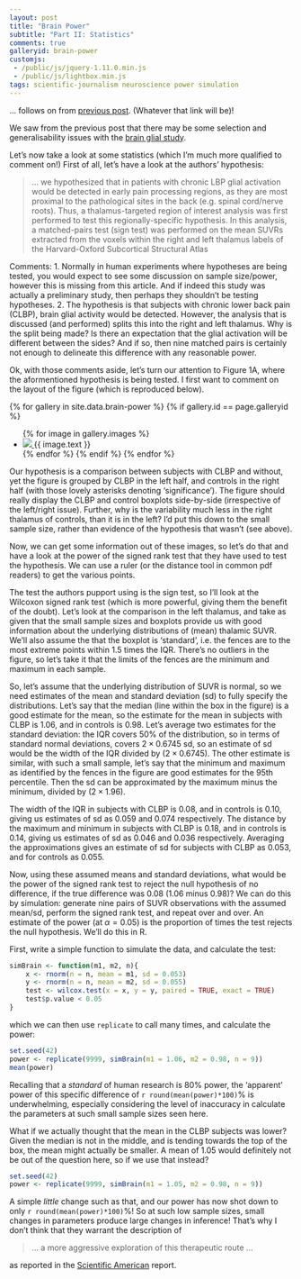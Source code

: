 ```yaml
---
layout: post
title: "Brain Power"
subtitle: "Part II: Statistics"
comments: true
galleryid: brain-power
customjs:
 - /public/js/jquery-1.11.0.min.js
 - /public/js/lightbox.min.js
tags: scientific-journalism neuroscience power simulation
---
```


&hellip; follows on from [previous post]({%post_url 2014-11-24-tools-of-the-trade%}). (Whatever that link will be)!

We saw from the previous post that there may be some selection and
generalisability issues with the
[brain glial study](http://brain.oxfordjournals.org/content/early/2015/01/08/brain.awu377).

Let's now take a look at some statistics (which I'm much more qualified to
comment on!) First of all, let's have a look at the authors' hypothesis:

> &hellip; we hypothesized that in patients with chronic LBP glial activation
> would be detected in early pain processing regions, as they are most proximal
> to the pathological sites in the back (e.g. spinal cord/nerve roots). Thus, a
> thalamus-targeted region of interest analysis was first performed to test this
> regionally-specific hypothesis. In this analysis, a matched-pairs test (sign
> test) was performed on the mean SUVRs extracted from the voxels within the
> right and left thalamus labels of the Harvard-Oxford Subcortical Structural
> Atlas

Comments:
1. Normally in human experiments where hypotheses are being tested, you would
   expect to see some discussion on sample size/power, however this is missing
   from this article. And if indeed this study was actually a preliminary study,
   then perhaps they shouldn't be testing hypotheses.
2. The hypothesis is that subjects with chronic lower back pain (CLBP), brain
   glial activity would be detected. However, the analysis that is discussed
   (and performed) splits this into the right and left thalamus. Why is the
   split being made? Is there an expectation that the glial activation will be
   different between the sides? And if so, then nine matched pairs is certainly
   not enough to delineate this difference with any reasonable power.

Ok, with those comments aside, let's turn our attention to Figure 1A, where the
aformentioned hypothesis is being tested. I first want to comment on the
layout of the figure (which is reproduced below).

<div>
{% for gallery in site.data.brain-power %}
  {% if gallery.id == page.galleryid %}
	<ul class="rig columns-3">
    {% for image in gallery.images %}
      <li>
        <a href="{{ gallery.imagefolder }}/{{ image.name }}" data-lightbox="{{ gallery.id }}" title="{{ image.title }}">
          <img src="{{ gallery.imagefolder }}/{{ image.thumb }}">
        </a>
		{{ image.text }}
      </li>
    {% endfor %}
    </ol>
  {% endif %}
{% endfor %}
</div>

Our hypothesis is a comparison between subjects with CLBP and without, yet the
figure is grouped by CLBP in the left half, and controls in the right half (with
those lovely asterisks denoting 'significance'). The figure should really
display the CLBP and control boxplots side-by-side (irrespective of the
left/right issue). Further, why is the variability much less in the right
thalamus of controls, than it is in the left? I'd put this down to the small
sample size, rather than evidence of the hypothesis that wasn't (see above).

Now, we can get some information out of these images, so let's do that and have
a look at the power of the signed rank test that they have used to test the
hypothesis. We can use a ruler (or the distance tool in common pdf readers) to
get the various points.

The test the authors pupport using is the sign test, so I'll look at the
Wilcoxon signed rank test (which is more powerful, giving them the benefit of
the doubt). Let's look at the comparison in the left thalamus, and take as given
that the small sample sizes and boxplots provide us with good information about
the underlying distributions of (mean) thalamic SUVR. We'll also assume the that
the boxplot is 'standard', i.e. the fences are to the most extreme points
within 1.5 times the IQR. There's no outliers in the figure, so let's take it
that the limits of the fences are the minimum and maximum in each sample.

So, let's assume that the underlying distribution of SUVR is normal, so we need
estimates of the mean and standard deviation (sd) to fully specify the
distributions. Let's say that the median (line within the box in the figure) is
a good estimate for the mean, so the estimate for the mean in subjects with CLBP
is 1.06, and in controls is 0.98. Let's average two estimates for the standard
deviation: the IQR covers 50% of the distribution, so in terms of standard
normal deviations, covers $2 \times 0.6745$ sd, so an estimate of sd would be
the width of the IQR divided by ($2 \times 0.6745$). The other estimate is
similar, with such a small sample, let's say that the minimum and maximum as
identified by the fences in the figure are good estimates for the 95th
percentile. Then the sd can be approximated by the maximum minus the minimum,
divided by ($2 \times 1.96$).

The width of the IQR in subjects with CLBP is 0.08, and in controls is 0.10,
giving us estimates of sd as 0.059 and 0.074 respectively. The distance by the
maximum and minimum in subjects with CLBP is 0.18, and in controls is 0.14,
giving us estimates of sd as 0.046 and 0.036 respectively. Averaging the
approximations gives an estimate of sd for subjects with CLBP as 0.053, and for
controls as 0.055.

Now, using these assumed means and standard deviations, what would be the power
of the signed rank test to reject the null hypothesis of no difference, if the
true difference was 0.08 (1.06 minus 0.98)? We can do this by simulation:
generate nine pairs of SUVR observations with the assumed mean/sd, perform the
signed rank test, and repeat over and over. An estimate of the power (at
$\alpha=0.05$) is the proportion of times the test rejects the null
hypothesis. We'll do this in R.

First, write a simple function to simulate the data, and calculate the test:

```r
simBrain <- function(m1, m2, n){
	x <- rnorm(n = n, mean = m1, sd = 0.053)
	y <- rnorm(n = n, mean = m2, sd = 0.055)
	test <- wilcox.test(x = x, y = y, paired = TRUE, exact = TRUE)
	test$p.value < 0.05
}
```

which we can then use `replicate` to call many times, and calculate the power:

```r
set.seed(42)
power <- replicate(9999, simBrain(m1 = 1.06, m2 = 0.98, n = 9))
mean(power)
```

Recalling that a *standard* of human research is 80% power, the 'apparent' power
of this specific difference of `r round(mean(power)*100)`% is underwhelming,
especially considering the level of inaccuracy in calculate the parameters at
such small sample sizes seen here.

What if we actually thought that the mean in the CLBP subjects was lower? Given
the median is not in the middle, and is tending towards the top of the box, the
mean might actually be smaller. A mean of 1.05 would definitely not be out of
the question here, so if we use that instead?

```r
set.seed(42)
power <- replicate(9999, simBrain(m1 = 1.05, m2 = 0.98, n = 9))
```

A simple *little* change such as that, and our power has now shot down to only
`r round(mean(power)*100)`%! So at such low sample sizes, small changes in
parameters produce large changes in inference! That's why I don't think that
they warrant the description of

> &hellip; a more aggressive exploration of this therapeutic route &hellip;

as reported in the
[Scientific American](http://www.scientificamerican.com/article/chronic-pain-associated-with-activation-of-brain-s-glial-cells/) report.
